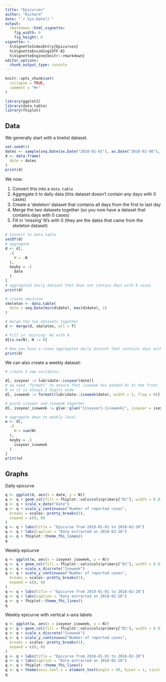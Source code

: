 ```yaml
---
title: "Epicurves"
author: "Richard"
date: "`r Sys.Date()`"
output:
  rmarkdown::html_vignette:
    fig_width: 6
    fig_height: 6
vignette: >
  %\VignetteIndexEntry{Epicurves}
  %\VignetteEncoding{UTF-8}
  %\VignetteEngine{knitr::rmarkdown}
editor_options: 
  chunk_output_type: console
---
```


```r
knitr::opts_chunk$set(
  collapse = TRUE,
  comment = "#>"
)
```

```r
library(ggplot2)
library(data.table)
library(fhiplot)
```

## Data

We generally start with a linelist dataset.

```r
set.seed(4)
dates <- sample(seq.Date(as.Date("2018-01-01"), as.Date("2018-02-08"), 1), 200, replace = T)
d <- data.frame(
  date = dates
)
print(d)
```

We now:

1. Convert this into a `data.table`
2. Aggregate it to daily data (this dataset doesn't contain any days with 0 cases)
3. Create a 'skeleton' dataset that contains all days from the first to last day
4. Merge the two datasets together (so you now have a dataset that contains days with 0 cases)
5. Fill in 'missing' N's with 0 (they are the dates that came from the skeleton dataset)

```r
# Convert to data.table
setDT(d)
# aggregate
d <- d[,
  .(
    N = .N
  ),
  keyby = .(
    date
  )
]
# aggregated daily dataset that does not contain days with 0 cases
print(d)

# create skeleton
skeleton <- data.table(
  date = seq.Date(min(d$date), max(d$date), 1)
)

# merge the two datasets together
d <- merge(d, skeleton, all = T)

# Fill in 'missing' Ns with 0
d[is.na(N), N := 0]

# Now you have a clean aggregated daily dataset that contains days with 0 cases!
print(d)
```

We can also create a weekly dataset:

```r
# create 3 new variables:

d[, isoyear := lubridate::isoyear(date)]
# we need 'formatC' to ensure that isoweek has padded 0s at the front
# so it is always 2 digits wide
d[, isoweek := formatC(lubridate::isoweek(date), width = 2, flag = 0)]

# paste isoyear and isoweek together
d[, isoyear_isoweek := glue::glue("{isoyear}-{isoweek}", isoyear = isoyear, isoweek = isoweek)]

# aggregate down to weekly level
w <- d[,
  .(
    N = sum(N)
  ),
  keyby = .(
    isoyear_isoweek
  )
]
print(w)
```

## Graphs

Daily epicurve

```r
q <- ggplot(d, aes(x = date, y = N))
q <- q + geom_col(fill = fhiplot::vals$cols$primary["B1"], width = 0.8)
q <- q + scale_x_date("Date")
q <- q + scale_y_continuous("Number of reported cases",
  breaks = scales::pretty_breaks(5),
  expand = c(0, 0)
)
q <- q + labs(title = "Epicurve from 2018-01-01 to 2018-02-20")
q <- q + labs(caption = "Data extracted on 2018-02-20")
q <- q + fhiplot::theme_fhi_lines()
q
```

Weekly epicurve

```r
q <- ggplot(w, aes(x = isoyear_isoweek, y = N))
q <- q + geom_col(fill = fhiplot::vals$cols$primary["B1"], width = 0.8)
q <- q + scale_x_discrete("Isoweek")
q <- q + scale_y_continuous("Number of reported cases",
  breaks = scales::pretty_breaks(5),
  expand = c(0, 0)
)
q <- q + labs(title = "Epicurve from 2018-01-01 to 2018-02-20")
q <- q + labs(caption = "Data extracted on 2018-02-20")
q <- q + fhiplot::theme_fhi_lines()
q
```

Weekly epicurve with vertical x-axis labels

```r
q <- ggplot(w, aes(x = isoyear_isoweek, y = N))
q <- q + geom_col(fill = fhiplot::vals$cols$primary["B1"], width = 0.8)
q <- q + scale_x_discrete("Isoweek")
q <- q + scale_y_continuous("Number of reported cases",
  breaks = scales::pretty_breaks(5),
  expand = c(0, 0)
)
q <- q + labs(title = "Epicurve from 2018-01-01 to 2018-02-20")
q <- q + labs(caption = "Data extracted on 2018-02-20")
q <- q + fhiplot::theme_fhi_lines()
q <- q + theme(axis.text.x = element_text(angle = 90, hjust = 1, vjust = 0.5))
q
```
